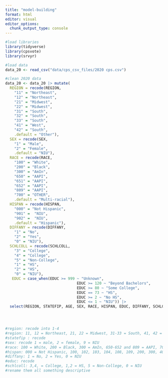 ```yaml
---
title: "model-building"
format: html
editor: visual
editor_options: 
  chunk_output_type: console
---
```


```r
#load libraries
library(tidyverse)
library(cpsvote)
library(srvyr)
```

```r
#load data
data_20 <- read_csv("data/cps_csv_files/2020 cps.csv")
```

```r
#clean 2020 data
data_20 <- data_20 |> mutate(
  REGION = recode(REGION, 
    "11" = "Northeast",
    "12" = "Northeast",
    "21" = "Midwest",
    "22" = "Midwest",
    "31" = "South", 
    "32" = "South", 
    "33" = "South", 
    "41" = "West",
    "42" = "South", 
    .default = "Other"), 
  SEX = recode(SEX,
    "1" = "Male", 
    "2" = "Female",
    .default = "NIU"),
  RACE = recode(RACE, 
    "100" = "White", 
    "200" = "Black", 
    "300" = "AmIn", 
    "650" = "AAPI", 
    "651" = "AAPI", 
    "652" = "AAPI", 
    "809" = "AAPI", 
    "700" = "OTHER",
    .default = "Multi-racial"),
  HISPAN = recode(HISPAN,
    "000" = "Not Hispanic",            
    "901" =  "NIU", 
    "902" =  "NIU", 
    .default = "Hispanic"), 
  DIFFANY = recode(DIFFANY,
    "1" = "No", 
    "2" = "Yes",
    "0" = "NIU"), 
  SCHLCOLL = recode(SCHLCOLL, 
    "3" = "College", 
    "4" = "College",
    "5" = "Non-College",
    "1" = "HS", 
    "2" = "HS", 
    "0" = "NIU"),
   EDUC = case_when(EDUC >= 999 ~ "Unknown", 
                                EDUC >= 120 ~ "Beyond Bachelors", 
                                EDUC >= 80 ~ "Some College", 
                                EDUC == 73 ~ "HS", 
                                EDUC >= 2 ~ "No HS", 
                                EDUC <= 1 ~ "NIU")) |> 
  select(REGION, STATEFIP, AGE, SEX, RACE, HISPAN, EDUC, DIFFANY, SCHLCOLL, VOSUPPWT)




#region: recode into 1-4
#region: 11, 12 = Northeast, 21, 22 = Midwest, 31-33 = South, 41, 42 = West
#statefip : recode
#sex: recode 1 = male, 2 = female, 9 = NIU
#race: 100 = White, 200 = Black, 300 = AmIn, 650-652 and 809 = AAPI, 700 = Other, 801-808 = Biracial
#hispan: 000 = Not Hispanic, 100, 102, 103, 104, 108, 109, 200, 300, 400, 500, 600, 710,  611, 612 = Hispanic, 901 and 902 = NIU
#diffany: 1 = No, 2 = Yes, 0 = NIU
#educ: recode
#schlcoll: 3,4, = College, 1,2 = HS, 5 = Non-College, 0 = NIU
#rename them all something descriptive
```
